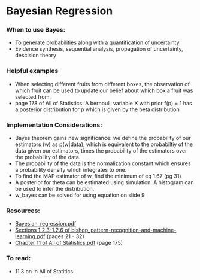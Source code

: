 # Bayesian Regression

### When to use Bayes:

* To generate probabilities along with a quantification of uncertainty
* Evidence synthesis, sequential analysis, propagation of uncertainty, descision theory

### Helpful examples

* When selecting different fruits from different boxes, the observation of which fruit can be used to update our belief about which box a fruit was selected from.
* page 178 of All of Statistics: A bernoulli variable X with prior f(p) = 1 has a posterior distribution for p which is given by the beta distribution

### Implementation Considerations:

* Bayes theorem gains new significance: we define the probability of our estimators (w) as p(w|data), which is equivalent to the probabiltiy of the data given our estimators, times the probability of the estimators over the probability of the data.
* The probability of the data is the normalization constant which ensures a probability density which integrates to one.
* To find the MAP estimator of w, find the minimum of eq 1.67 (pg 31)
* A posterior for theta can be estimated using simulation. A histogram can be used to infer the distribution.
* w_bayes can be solved for using equation on slide 9

### Resources:

* [Bayesian_regression.pdf](file:///Users/aimeebarciauskas/Box Sync/abarciausksas/14D001 Statistical Modelling and Inference/week2/Bayesian_regression.pdf)
* [Sections 1.2.3-1.2.6 of bishop_pattern-recognition-and-machine-learning.pdf](file:///Users/aimeebarciauskas/Box Sync/abarciausksas/myfiles/Statistical Modelling and Inference/resources/bishop_pattern-recognition-and-machine-learning.pdf) (pages 21 - 32)
* [Chapter 11 of All of Statistics.pdf](file:///Users/aimeebarciauskas/Box Sync/abarciausksas/myfiles/Statistical Modelling and Inference/All\ of\ Statistics.pdf) (page 175)

### To read:

* 11.3 on in All of Statitics
